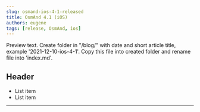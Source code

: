 ```yaml
---
slug: osmand-ios-4-1-released
title: OsmAnd 4.1 (iOS)
authors: eugene
tags: [release, OsmAnd, ios]
---
```



Preview text.
Create folder in "/blog/" with date and short article title, example '2021-12-10-ios-4-1'.
Copy this file into created folder and rename file into 'index.md'.

<!--truncate-->

<Translate ios="yes" id="configure_profile" />

## Header
* List item
* List item
_________________________________________________

<LinksSocial/>
<LinksTelegram/>
<AppleStore/>